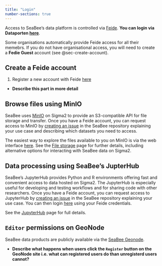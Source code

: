 ```yaml
---
title: "Login"
number-sections: true
---
```


Access to SeaBee's data platform is controlled via [Feide](https://docs.feide.no/general/feide_overview.html). **You can login via Dataporten [here](https://auth.dataporten.no/discovery?returnTo=https%3A%2F%2Fauth.dataporten.no%2Foauth%2Fauthorization%3Fclient_id%3Ddf34f687-ff1b-419e-9b5c-55b49e4babad%26redirect_uri%3Dhttps%253A%252F%252Fdashboard.dataporten.no%252F%26response_type%3Dtoken%26state%3D5f6ff55e-18b7-4194-8e0b-101576744ac4&clientid=df34f687-ff1b-419e-9b5c-55b49e4babad)**.

Some organisations automatically provide Feide access for all their memebrs. If you do not have organisational access, you will need to create a **Fedie Guest** account (see @sec-create-account). 

## Create a Feide account {#sec-create-account}

 1. Register a new account with Feide [here](https://openidp.feide.no/simplesaml/module.php/selfregister/newUser.php)

 * **Describe this part in more detail**

## Browse files using MinIO {#sec-minio}

SeaBee uses [MinIO](https://min.io/) on Sigma2 to provide an S3-compatible API for file storage and transfer. Once you have a Feide account, you can request access to MinIO by [creating an issue](https://github.com/SeaBee-no/documentation/issues) in the SeaBee repository explaining your use case and describing which datasets you need to access.

The easiest way to explore the files available to you on MinIO is via the web interface [here](https://minio.seabee.sigma2.no/login). See the [File storage](./storage.qmd) page for further details, including alternative options for interacting with SeaBee data on Sigma2.

## Data processing using SeaBee's JupterHub {#sec-jupyterhub}

SeaBee's JupyterHub provides Python and R environments offering fast and convenient access to data hosted on Sigma2. The JupyterHub is especially useful for developing and testing workflows and for sharing code with other researchers. Once you have a Feide account, you can request access to JupyterHub by [creating an issue](https://github.com/SeaBee-no/documentation/issues) in the SeaBee repository explaining your use case. You can then login [here](https://hub.seabee.sigma2.no/) using your Feide credentials.

See the [JupyterHub](./jupyterhub.qmd) page for full details.

## `Editor` permissions on GeoNode {#sec-geonode}

SeaBee data products are publicly available via the [SeaBee Geonode](https://geonode.seabee.sigma2.no/#/).

 * **Describe what happens when users click the `Register` button on the GeoNode site i.e. what can registered users do than unregisterd users cannot?**
